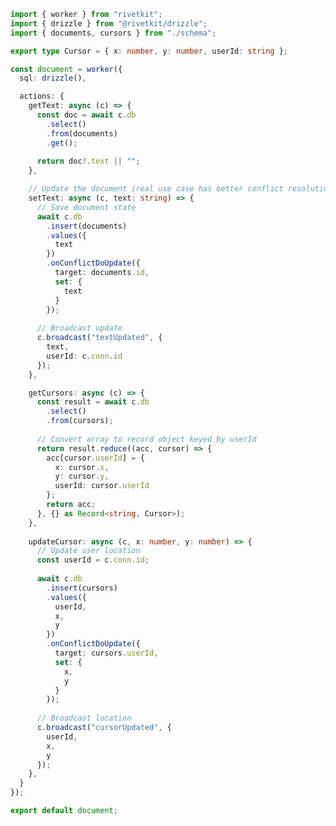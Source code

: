 ```typescript
import { worker } from "rivetkit";
import { drizzle } from "@rivetkit/drizzle";
import { documents, cursors } from "./schema";

export type Cursor = { x: number, y: number, userId: string };

const document = worker({
  sql: drizzle(),

  actions: {
    getText: async (c) => {
      const doc = await c.db
        .select()
        .from(documents)
        .get();
      
      return doc?.text || "";
    },

    // Update the document (real use case has better conflict resolution)
    setText: async (c, text: string) => {
      // Save document state
      await c.db
        .insert(documents)
        .values({
          text
        })
        .onConflictDoUpdate({
          target: documents.id,
          set: {
            text
          }
        });
      
      // Broadcast update
      c.broadcast("textUpdated", {
        text,
        userId: c.conn.id
      });
    },

    getCursors: async (c) => {
      const result = await c.db
        .select()
        .from(cursors);
      
      // Convert array to record object keyed by userId
      return result.reduce((acc, cursor) => {
        acc[cursor.userId] = {
          x: cursor.x,
          y: cursor.y,
          userId: cursor.userId
        };
        return acc;
      }, {} as Record<string, Cursor>);
    },
    
    updateCursor: async (c, x: number, y: number) => {
      // Update user location
      const userId = c.conn.id;
      
      await c.db
        .insert(cursors)
        .values({
          userId,
          x,
          y
        })
        .onConflictDoUpdate({
          target: cursors.userId,
          set: {
            x,
            y
          }
        });
      
      // Broadcast location
      c.broadcast("cursorUpdated", {
        userId,
        x, 
        y
      });
    },
  }
});

export default document;
```
